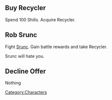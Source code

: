

== Buy Recycler ==

Spend 100 Shills. Acquire Recycler.

== Rob Srunc ==

Fight [[Srunc]]. Gain battle rewards and take Recycler.

Srunc will hate you.

== Decline Offer ==

Nothing
[[Category:Characters]]